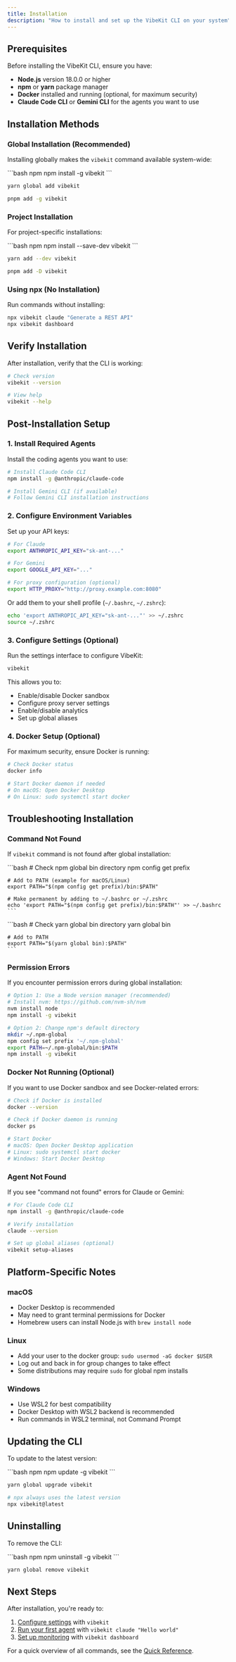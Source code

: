 ```yaml
---
title: Installation
description: "How to install and set up the VibeKit CLI on your system"
---
```


## Prerequisites

Before installing the VibeKit CLI, ensure you have:

- **Node.js** version 18.0.0 or higher
- **npm** or **yarn** package manager
- **Docker** installed and running (optional, for maximum security)
- **Claude Code CLI** or **Gemini CLI** for the agents you want to use

## Installation Methods

### Global Installation (Recommended)

Installing globally makes the `vibekit` command available system-wide:

<CodeGroup>
```bash npm
npm install -g vibekit
```

```bash yarn
yarn global add vibekit
```

```bash pnpm
pnpm add -g vibekit
```
</CodeGroup>

### Project Installation

For project-specific installations:

<CodeGroup>
```bash npm
npm install --save-dev vibekit
```

```bash yarn
yarn add --dev vibekit
```

```bash pnpm
pnpm add -D vibekit
```
</CodeGroup>

### Using npx (No Installation)

Run commands without installing:

```bash
npx vibekit claude "Generate a REST API"
npx vibekit dashboard
```

## Verify Installation

After installation, verify that the CLI is working:

```bash
# Check version
vibekit --version

# View help
vibekit --help
```

## Post-Installation Setup

### 1. Install Required Agents

Install the coding agents you want to use:

```bash
# Install Claude Code CLI
npm install -g @anthropic/claude-code

# Install Gemini CLI (if available)
# Follow Gemini CLI installation instructions
```

### 2. Configure Environment Variables

Set up your API keys:

```bash
# For Claude
export ANTHROPIC_API_KEY="sk-ant-..."

# For Gemini
export GOOGLE_API_KEY="..."

# For proxy configuration (optional)
export HTTP_PROXY="http://proxy.example.com:8080"
```

Or add them to your shell profile (`~/.bashrc`, `~/.zshrc`):

```bash
echo 'export ANTHROPIC_API_KEY="sk-ant-..."' >> ~/.zshrc
source ~/.zshrc
```

### 3. Configure Settings (Optional)

Run the settings interface to configure VibeKit:

```bash
vibekit
```

This allows you to:
- Enable/disable Docker sandbox
- Configure proxy server settings
- Enable/disable analytics
- Set up global aliases

### 4. Docker Setup (Optional)

For maximum security, ensure Docker is running:

```bash
# Check Docker status
docker info

# Start Docker daemon if needed
# On macOS: Open Docker Desktop
# On Linux: sudo systemctl start docker
```

## Troubleshooting Installation

### Command Not Found

If `vibekit` command is not found after global installation:

<Tabs>
  <Tab title="npm">
    ```bash
    # Check npm global bin directory
    npm config get prefix

    # Add to PATH (example for macOS/Linux)
    export PATH="$(npm config get prefix)/bin:$PATH"

    # Make permanent by adding to ~/.bashrc or ~/.zshrc
    echo 'export PATH="$(npm config get prefix)/bin:$PATH"' >> ~/.bashrc
    ```
  </Tab>
  <Tab title="yarn">
    ```bash
    # Check yarn global bin directory
    yarn global bin

    # Add to PATH
    export PATH="$(yarn global bin):$PATH"
    ```
  </Tab>
</Tabs>

### Permission Errors

If you encounter permission errors during global installation:

```bash
# Option 1: Use a Node version manager (recommended)
# Install nvm: https://github.com/nvm-sh/nvm
nvm install node
npm install -g vibekit

# Option 2: Change npm's default directory
mkdir ~/.npm-global
npm config set prefix '~/.npm-global'
export PATH=~/.npm-global/bin:$PATH
npm install -g vibekit
```

### Docker Not Running (Optional)

If you want to use Docker sandbox and see Docker-related errors:

```bash
# Check if Docker is installed
docker --version

# Check if Docker daemon is running
docker ps

# Start Docker
# macOS: Open Docker Desktop application
# Linux: sudo systemctl start docker
# Windows: Start Docker Desktop
```

### Agent Not Found

If you see "command not found" errors for Claude or Gemini:

```bash
# For Claude Code CLI
npm install -g @anthropic/claude-code

# Verify installation
claude --version

# Set up global aliases (optional)
vibekit setup-aliases
```

## Platform-Specific Notes

### macOS
- Docker Desktop is recommended
- May need to grant terminal permissions for Docker
- Homebrew users can install Node.js with `brew install node`

### Linux
- Add your user to the docker group: `sudo usermod -aG docker $USER`
- Log out and back in for group changes to take effect
- Some distributions may require `sudo` for global npm installs

### Windows
- Use WSL2 for best compatibility
- Docker Desktop with WSL2 backend is recommended
- Run commands in WSL2 terminal, not Command Prompt

## Updating the CLI

To update to the latest version:

<CodeGroup>
```bash npm
npm update -g vibekit
```

```bash yarn
yarn global upgrade vibekit
```

```bash npx
# npx always uses the latest version
npx vibekit@latest
```
</CodeGroup>

## Uninstalling

To remove the CLI:

<CodeGroup>
```bash npm
npm uninstall -g vibekit
```

```bash yarn
yarn global remove vibekit
```
</CodeGroup>

## Next Steps

After installation, you're ready to:

1. [Configure settings](/cli/configuration-files) with `vibekit`
2. [Run your first agent](/cli/quick-reference) with `vibekit claude "Hello world"`
3. [Set up monitoring](/cli/quick-reference) with `vibekit dashboard`

For a quick overview of all commands, see the [Quick Reference](/cli/quick-reference).